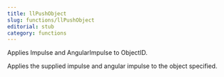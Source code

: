 ```yaml
---
title: llPushObject
slug: functions/llPushObject
editorial: stub
category: functions
---
```


<LSLFunction name="llPushObject"/>

Applies Impulse and AngularImpulse to ObjectID.

Applies the supplied impulse and angular impulse to the object specified.
